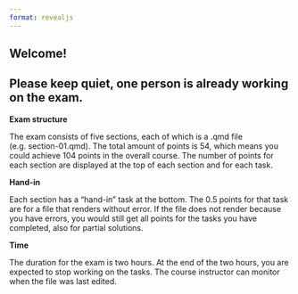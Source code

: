 ```yaml
---
format: revealjs
---
```


## Welcome! {.smaller}

::: {.callout-important}
## Please keep quiet, one person is already working on the exam.
:::

**Exam structure**

The exam consists of five sections, each of which is a .qmd file (e.g. section-01.qmd). The total amount of points is 54, which means you could achieve 104 points in the overall course. The number of points for each section are displayed at the top of each section and for each task.

**Hand-in**

Each section has a "hand-in" task at the bottom. The 0.5 points for that task are for a file that renders without error. If the file does not render because you have errors, you would still get all points for the tasks you have completed, also for partial solutions. 

**Time**

The duration for the exam is two hours. At the end of the two hours, you are expected to stop working on the tasks. The course instructor can monitor when the file was last edited.